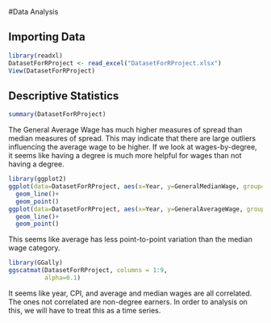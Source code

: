 #Data Analysis

## Importing Data

```r
library(readxl)
DatasetForRProject <- read_excel("DatasetForRProject.xlsx")
View(DatasetForRProject)
```

## Descriptive Statistics

```r
summary(DatasetForRProject)
```

The General Average Wage has much higher measures of spread than median measures of spread.
This may indicate that there are large outliers influencing the average wage to be higher.
If we look at wages-by-degree, it seems like having a degree is much more helpful for wages than
not having a degree.

```r
library(ggplot2)
ggplot(data=DatasetForRProject, aes(x=Year, y=GeneralMedianWage, group=1)) +
  geom_line()+
  geom_point()
ggplot(data=DatasetForRProject, aes(x=Year, y=GeneralAverageWage, group=1)) +
  geom_line()+
  geom_point()
```

This seems like average has less point-to-point variation than the median wage category. 

```r
library(GGally)
ggscatmat(DatasetForRProject, columns = 1:9,
          alpha=0.1)
```

It seems like year, CPI, and average and median wages are all correlated. The ones not correlated are non-degree earners. In order to analysis on this, we will have to treat this as a time series.

